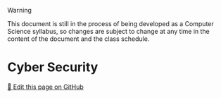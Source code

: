 > [!WARNING]
> This document is still in the process of being developed as a Computer Science syllabus, so changes are subject to change at any time in the content of the document and the class schedule.

# Cyber Security

<a href="https://github.com/TaiChi112/ChiChiProf/blob/main/docs/blog/computer_science/Cyber_Security.mdx" target="_blank" class="editLink_e1cfa">📝 Edit this page on GitHub</a>
